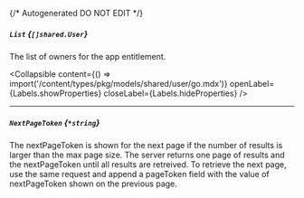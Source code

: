 {/* Autogenerated DO NOT EDIT  */}

##### `List` *{`[]shared.User`}*
The list of owners for the app entitlement.

<Collapsible content={() => import('/content/types/pkg/models/shared/user/go.mdx')} openLabel={Labels.showProperties} closeLabel={Labels.hideProperties} />


---
##### `NextPageToken` *{`*string`}*
The nextPageToken is shown for the next page if the number of results is larger than the max page size.
 The server returns one page of results and the nextPageToken until all results are retreived.
 To retrieve the next page, use the same request and append a pageToken field with the value of nextPageToken shown on the previous page.



